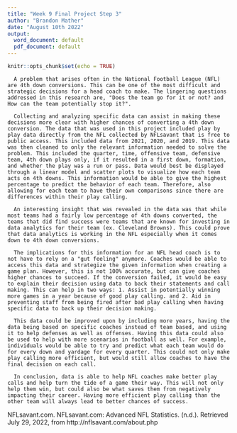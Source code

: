 ```yaml
---
title: "Week 9 Final Project Step 3"
author: "Brandon Mather"
date: "August 10th 2022"
output:
  word_document: default
  pdf_document: default
---
```


```r
knitr::opts_chunk$set(echo = TRUE)
```
```
  A problem that arises often in the National Football League (NFL) are 4th down conversions. This can be one of the most difficult and strategic decisions for a head coach to make. The lingering questions addressed in this research are, "Does the team go for it or not? and How can the team potentially stop it?".

  Collecting and analyzing specific data can assist in making these decisions more clear with higher chances of converting a 4th down conversion. The data that was used in this project included play by play data directly from the NFL collected by NFLsavant that is free to public access. This included data from 2021, 2020, and 2019. This data was then cleaned to only the relevant information needed to solve the problem. This included the quarter, time, offensive team, defensive team, 4th down plays only, if it resulted in a first down, formation, and whether the play was a run or pass. Data would best be displayed through a linear model and scatter plots to visualize how each team acts on 4th downs. This information would be able to give the highest percentage to predict the behavior of each team. Therefore, also allowing for each team to have their own comparisons since there are differences within their play calling. 

  An interesting insight that was revealed in the data was that while most teams had a fairly low percentage of 4th downs converted, the teams that did find success were teams that are known for investing in data analytics for their team (ex. Cleveland Browns). This could prove that data analytics is working in the NFL especially when it comes down to 4th down conversions. 

  The implications for this information for an NFL head coach is to not have to rely on a "gut feeling" anymore. Coaches would be able to access this data and strategize the given information when creating a game plan. However, this is not 100% accurate, but can give coaches higher chances to succeed. If the conversion failed, it would be easy to explain their decision using data to back their statements and call making. This can help in two ways: 1. Assist in potentially winning more games in a year because of good play calling. and 2. Aid in preventing staff from being fired after bad play calling when having specific data to back up their decision making. 

  This data could be improved upon by including more years, having the data being based on specific coaches instead of team based, and using it to help defenses as well as offenses. Having this data could also be used to help with more scenarios in football as well. For example, individuals would be able to try and predict what each team would do for every down and yardage for every quarter. This could not only make play calling more efficient, but would still allow coaches to have the final decision on each call. 
	
  In conclusion, data is able to help NFL coaches make better play calls and help turn the tide of a game their way. This will not only help them win, but could also be what saves them from negatively impacting their career. Having more efficient play calling than the other team will always lead to better chances of success. 

```
NFLsavant.com. NFLsavant.com: Advanced NFL Statistics. (n.d.). Retrieved July 29, 2022, from http://nflsavant.com/about.php 
